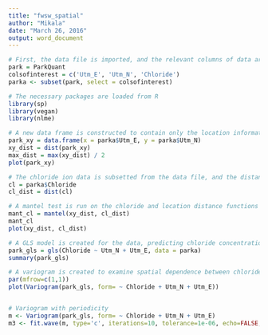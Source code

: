 ```yaml
---
title: "fwsw_spatial"
author: "Mikala"
date: "March 26, 2016"
output: word_document
---
```



```r
# First, the data file is imported, and the relevant columns of data are subsetted from the data file.
park = ParkQuant
colsofinterest = c('Utm_E', 'Utm_N', 'Chloride')
parka <- subset(park, select = colsofinterest)

# The necessary packages are loaded from R
library(sp)
library(vegan)
library(nlme)

# A new data frame is constructed to contain only the location information for each well site. The distance function is run on this location information, the maximum distance that should be used is also calculated, and these locations are plotted on a graph.
park_xy = data.frame(x = parka$Utm_E, y = parka$Utm_N)
xy_dist = dist(park_xy)
max_dist = max(xy_dist) / 2
plot(park_xy)

# The chloride ion data is subsetted from the data file, and the distance function is again run on just the chloride concentrations. 
cl = parka$Chloride
cl_dist = dist(cl)

# A mantel test is run on the chloride and location distance functions to make an early examination of spatial dependnece, and locations are plotted against chloride concentrations.
mant_cl = mantel(xy_dist, cl_dist)
mant_cl
plot(xy_dist, cl_dist)

# A GLS model is created for the data, predicting chloride concentrations based on eastern and northern UTM location coordinates. 
park_gls = gls(Chloride ~ Utm_N + Utm_E, data = parka)
summary(park_gls)

# A variogram is created to examine spatial dependence between chloride concentrations and location
par(mfrow=c(1,1))
plot(Variogram(park_gls, form= ~ Chloride + Utm_N + Utm_E))


# Variogram with periodicity
m <- Variogram(park_gls, form= ~ Chloride + Utm_N + Utm_E)
m3 <- fit.wave(m, type='c', iterations=10, tolerance=1e-06, echo=FALSE, plot.it=FALSE, weighted=TRUE)

```


